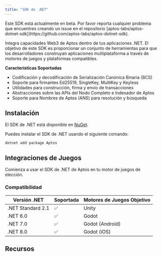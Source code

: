 ```yaml
---
title: "SDK de .NET"
---
```



<Aside type="caution" emoji="❗">
  Este SDK está actualmente en beta. Por favor reporta cualquier problema que encuentres
  creando un issue en el repositorio
  [aptos-labs/aptos-dotnet-sdk](https://github.com/aptos-labs/aptos-dotnet-sdk).
</Aside>

Integra capacidades Web3 de Aptos dentro de tus aplicaciones .NET. El objetivo de este SDK es proporcionar un conjunto de herramientas
para que los desarrolladores construyan aplicaciones multiplataforma a través de motores de juegos y plataformas compatibles.

**Características Soportadas**

- Codificación y decodificación de Serialización Canónica Binaria (BCS)
- Soporte para firmantes Ed25519, SingleKey, MultiKey y Keyless
- Utilidades para construcción, firma y envío de transacciones
- Abstracciones sobre las APIs del Nodo Completo e Indexador de Aptos
- Soporte para Nombres de Aptos (ANS) para resolución y búsqueda

## Instalación

El SDK de .NET está disponible en [NuGet](https://www.nuget.org/packages/Aptos).

Puedes instalar el SDK de .NET usando el siguiente comando:

```shellscript
dotnet add package Aptos
```

## Integraciones de Juegos

Comienza a usar el SDK de .NET de Aptos en tu motor de juegos de elección.

<CardGrid>
  <LinkCard href="/es/build/sdks/dotnet-sdk/godot-integration" title="Integración con Godot" description="Comienza a integrar en proyectos de Godot." />

  <LinkCard href="/es/build/sdks/dotnet-sdk/unity-integration" title="Integración con Unity" description="Comienza a integrar en proyectos de Unity." />
</CardGrid>

### Compatibilidad

| Versión .NET      | Soportada | Motores de Juegos Objetivo |
| ----------------- | --------- | ------------------- |
| .NET Standard 2.1 | ✅         | Unity               |
| .NET 6.0          | ✅         | Godot               |
| .NET 7.0          | ✅         | Godot (Android)     |
| .NET 8.0          | ✅         | Godot (iOS)         |

## Recursos

<CardGrid>
  <LinkCard href="/es/build/sdks/dotnet-sdk/getting-started" title="Comenzar" description="Comienza a desarrollar usando el SDK de .NET de Aptos." />

  <LinkCard href="https://aptos-labs.github.io/aptos-dotnet-sdk/" title="Referencia Completa de API" description="La referencia completa de API para el SDK de .NET de Aptos." target="_blank" />
</CardGrid>
